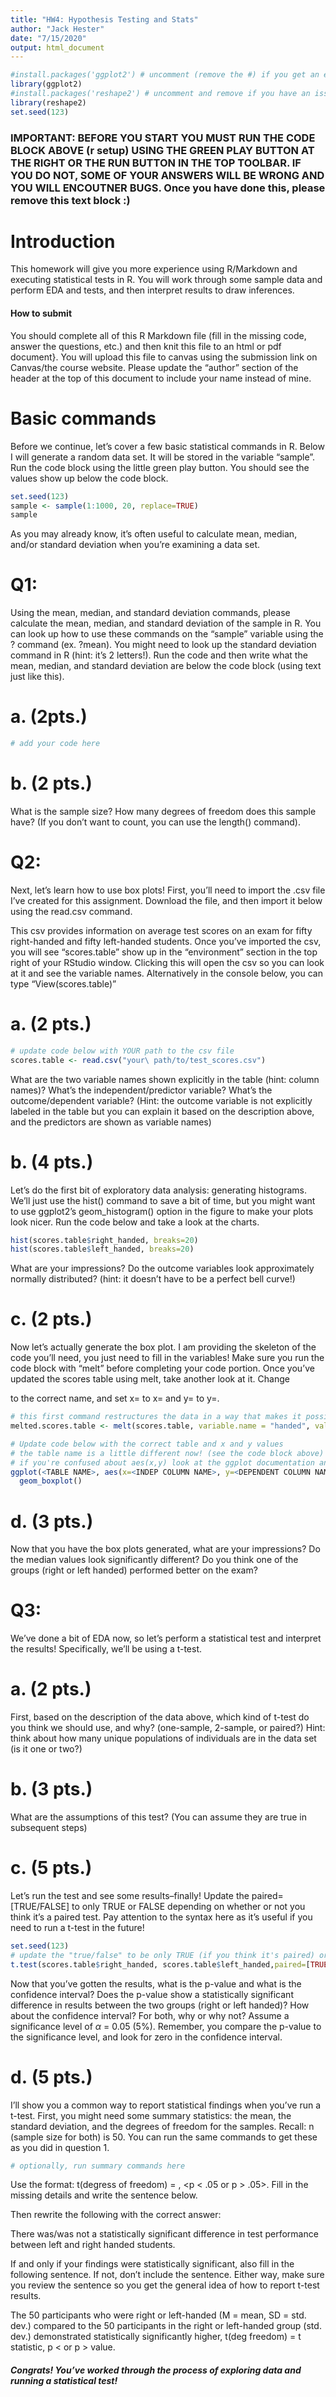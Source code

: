 ```yaml
---
title: "HW4: Hypothesis Testing and Stats"
author: "Jack Hester"
date: "7/15/2020"
output: html_document
---
```


```r
#install.packages('ggplot2') # uncomment (remove the #) if you get an error about ggplot2 not being installed
library(ggplot2)
#install.packages('reshape2') # uncomment and remove if you have an issue with loading reshape
library(reshape2)
set.seed(123)
```

### IMPORTANT: BEFORE YOU START YOU MUST RUN THE CODE BLOCK ABOVE (r setup) USING THE GREEN PLAY BUTTON AT THE RIGHT OR THE RUN BUTTON IN THE TOP TOOLBAR. IF YOU DO NOT, SOME OF YOUR ANSWERS WILL BE WRONG AND YOU WILL ENCOUTNER BUGS. Once you have done this, please remove this text block :)


# Introduction 

This homework will give you more experience using R/Markdown and executing statistical tests in R. You will work through some sample data and perform EDA and tests, and then interpret results to draw inferences.

#### How to submit

You should complete all of this R Markdown file (fill in the missing code, answer the questions, etc.) and then knit this file to an html or pdf document}. You will upload this file to canvas using the submission link on Canvas/the course website. Please update the "author" section of the header at the top of this document to include your name instead of mine.

# Basic commands

Before we continue, let's cover a few basic statistical commands in R. Below I will generate a random data set. It will be stored in the variable "sample". Run the code block using the little green play button. You should see the values show up below the code block.

```r
set.seed(123)
sample <- sample(1:1000, 20, replace=TRUE)
sample
```

As you may already know, it's often useful to calculate mean, median, and/or standard deviation when you're examining a data set.

# Q1:

Using the mean, median, and standard deviation commands, please calculate the mean, median, and standard deviation of the sample in R. You can look up how to use these commands on the "sample" variable using the ? command (ex. ?mean). You might need to look up the standard deviation command in R (hint: it's 2 letters!). Run the code and then write what the mean, median, and standard deviation are below the code block (using text just like this).

# a. (2pts.)

```r
# add your code here

```


# b. (2 pts.)

What is the sample size? How many degrees of freedom does this sample have? (If you don't want to count, you can use the length() command).



# Q2:

Next, let's learn how to use box plots! First, you'll need to import the .csv file I've created for this assignment. Download the file, and then import it below using the read.csv command. 

This csv provides information on average test scores on an exam for fifty right-handed and fifty left-handed students. Once you've imported the csv, you will see "scores.table" show up in the "environment" section in the top right of your RStudio window. Clicking this will open the csv so you can look at it and see the variable names. Alternatively in the console below, you can type "View(scores.table)"

# a. (2 pts.)

```r
# update code below with YOUR path to the csv file
scores.table <- read.csv("your\ path/to/test_scores.csv")
```

What are the two variable names shown explicitly in the table (hint: column names)? What's the independent/predictor variable? What's the outcome/dependent variable? (Hint: the outcome variable is not explicitly labeled in the table but you can explain it based on the description above, and the predictors are shown as variable names)



# b. (4 pts.)

Let's do the first bit of exploratory data analysis: generating histograms. We'll just use the hist() command to save a bit of time, but you might want to use ggplot2's geom_histogram() option in the figure to make your plots look nicer. Run the code below and take a look at the charts.

```r
hist(scores.table$right_handed, breaks=20)
hist(scores.table$left_handed, breaks=20)
```

What are your impressions? Do the outcome variables look approximately normally distributed? (hint: it doesn't have to be a perfect bell curve!)

# c. (2 pts.)

Now let's actually generate the box plot. I am providing the skeleton of the code you'll need, you just need to fill in the variables! Make sure you run the code block with "melt" before completing your code portion. Once you've updated the scores table using melt, take another look at it. Change <table name> to the correct name, and set x= to x=<independent/predictor column name> and y= to y=<dependent/output column name>.



```r
# this first command restructures the data in a way that makes it possible to use ggplot. You can take a look at what happened here if you like!
melted.scores.table <- melt(scores.table, variable.name = "handed", value.name = "score")
```


```r
# Update code below with the correct table and x and y values
# the table name is a little different now! (see the code block above)
# if you're confused about aes(x,y) look at the ggplot documentation and at the way the new table is structured
ggplot(<TABLE NAME>, aes(x=<INDEP COLUMN NAME>, y=<DEPENDENT COLUMN NAME>)) + 
  geom_boxplot()

```


# d. (3 pts.)

Now that you have the box plots generated, what are your impressions? Do the median values look significantly different? Do you think one of the groups (right or left handed) performed better on the exam?



# Q3: 

We've done a bit of EDA now, so let's perform a statistical test and interpret the results! Specifically, we'll be using a t-test.

# a. (2 pts.)

First, based on the description of the data above, which kind of t-test do you think we should use, and why? (one-sample, 2-sample, or paired?) Hint: think about how many unique populations of individuals are in the data set (is it one or two?)

# b. (3 pts.)

What are the assumptions of this test? (You can assume they are true in subsequent steps)


# c. (5 pts.)

Let's run the test and see some results--finally! Update the paired=[TRUE/FALSE] to only TRUE or FALSE depending on whether or not you think it's a paired test. Pay attention to the syntax here as it's useful if you need to run a t-test in the future!

```r
set.seed(123)
# update the "true/false" to be only TRUE (if you think it's paired) or FALSE (if you don't think it's paired)
t.test(scores.table$right_handed, scores.table$left_handed,paired=[TRUE or FALSE])
```


Now that you've gotten the results, what is the p-value and what is the confidence interval? Does the p-value show a statistically significant difference in results between the two groups (right or left handed)? How about the confidence interval? For both, why or why not? Assume a significance level of $\alpha$ = 0.05 (5%). Remember, you compare the p-value to the significance level, and look for zero in the confidence interval.



# d. (5 pts.)

I'll show you a common way to report statistical findings when you've run a t-test. First, you might need some summary statistics: the mean, the standard deviation, and the degrees of freedom for the samples. Recall: n (sample size for both) is 50. You can run the same commands to get these as you did in question 1.

```r
# optionally, run summary commands here

```


Use the format: t(degress of freedom) = <the t statistic>, <p < .05 or p > .05>. Fill in the missing details and write the sentence below.



Then rewrite the following with the correct answer:

There was/was not a statistically significant difference in test performance between left and right handed students.



If and only if your findings were statistically significant, also fill in the following sentence. If not, don't include the sentence. Either way, make sure you review the sentence so you get the general idea of how to report t-test results.

The 50 participants who were right or left-handed (M = mean, SD = std. dev.) compared to the 50 participants in the right or left-handed group (std. dev.) demonstrated statistically significantly higher, t(deg freedom) = t statistic, p < or p > value.

##### Congrats! You've worked through the process of exploring data and running a statistical test!

